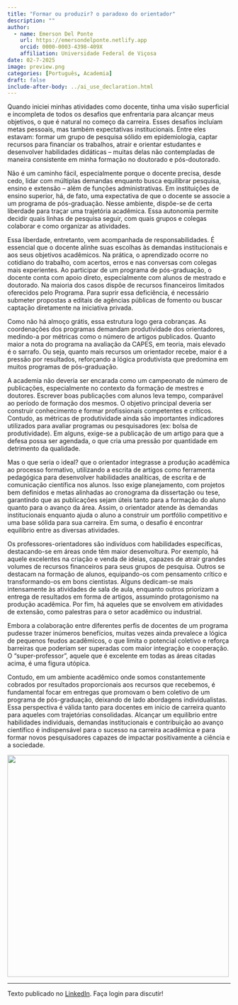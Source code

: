 ```yaml
---
title: "Formar ou produzir? o paradoxo do orientador"
description: ""
author:
  - name: Emerson Del Ponte
    url: https://emersondelponte.netlify.app
    orcid: 0000-0003-4398-409X
    affiliation: Universidade Federal de Viçosa
date: 02-7-2025
image: preview.png
categories: [Português, Academia] 
draft: false 
include-after-body: ../ai_use_declaration.html
---
```


Quando iniciei minhas atividades como docente, tinha uma visão superficial e incompleta de todos os desafios que enfrentaria para alcançar meus objetivos, o que é natural no começo da carreira. Esses desafios incluíam metas pessoais, mas também expectativas institucionais. Entre eles estavam: formar um grupo de pesquisa sólido em epidemiologia, captar recursos para financiar os trabalhos, atrair e orientar estudantes e desenvolver habilidades didáticas – muitas delas não contempladas de maneira consistente em minha formação no doutorado e pós-doutorado.

Não é um caminho fácil, especialmente porque o docente precisa, desde cedo, lidar com múltiplas demandas enquanto busca equilibrar pesquisa, ensino e extensão – além de funções administrativas. Em instituições de ensino superior, há, de fato, uma expectativa de que o docente se associe a um programa de pós-graduação. Nesse ambiente, dispõe-se de certa liberdade para traçar uma trajetória acadêmica. Essa autonomia permite decidir quais linhas de pesquisa seguir, com quais grupos e colegas colaborar e como organizar as atividades.

Essa liberdade, entretanto, vem acompanhada de responsabilidades. É essencial que o docente alinhe suas escolhas às demandas institucionais e aos seus objetivos acadêmicos. Na prática, o aprendizado ocorre no cotidiano do trabalho, com acertos, erros e nas conversas com colegas mais experientes. Ao participar de um programa de pós-graduação, o docente conta com apoio direto, especialmente com alunos de mestrado e doutorado. Na maioria dos casos dispõe de recursos financeiros limitados oferecidos pelo Programa. Para suprir essa deficiência, é necessário submeter propostas a editais de agências públicas de fomento ou buscar captação diretamente na iniciativa privada.

Como não há almoço grátis, essa estrutura logo gera cobranças. As coordenações dos programas demandam produtividade dos orientadores, medindo-a por métricas como o número de artigos publicados. Quanto maior a nota do programa na avaliação da CAPES, em teoria, mais elevado é o sarrafo. Ou seja, quanto mais recursos um orientador recebe, maior é a pressão por resultados, reforçando a lógica produtivista que predomina em muitos programas de pós-graduação.

A academia não deveria ser encarada como um campeonato de número de publicações, especialmente no contexto da formação de mestres e doutores. Escrever boas publicações com alunos leva tempo, comparável ao período de formação dos mesmos. O objetivo principal deveria ser construir conhecimento e formar profissionais competentes e críticos. Contudo, as métricas de produtividade ainda são importantes indicadores utilizados para avaliar programas ou pesquisadores (ex: bolsa de produtividade). Em alguns, exige-se a publicação de um artigo para que a defesa possa ser agendada, o que cria uma pressão por quantidade em detrimento da qualidade.

Mas o que seria o ideal? que o orientador integrasse a produção acadêmica ao processo formativo, utilizando a escrita de artigos como ferramenta pedagógica para desenvolver habilidades analíticas, de escrita e de comunicação científica nos alunos. Isso exige planejamento, com projetos bem definidos e metas alinhadas ao cronograma da dissertação ou tese, garantindo que as publicações sejam úteis tanto para a formação do aluno quanto para o avanço da área. Assim, o orientador atende às demandas institucionais enquanto ajuda o aluno a construir um portfólio competitivo e uma base sólida para sua carreira. Em suma, o desafio é encontrar equilíbrio entre as diversas atividades.

Os professores-orientadores são indivíduos com habilidades específicas, destacando-se em áreas onde têm maior desenvoltura. Por exemplo, há aquele excelentes na criação e venda de ideias, capazes de atrair grandes volumes de recursos financeiros para seus grupos de pesquisa. Outros se destacam na formação de alunos, equipando-os com pensamento crítico e transformando-os em bons cientistas. Alguns dedicam-se mais intensamente às atividades de sala de aula, enquanto outros priorizam a entrega de resultados em forma de artigos, assumindo protagonismo na produção acadêmica. Por fim, há aqueles que se envolvem em atividades de extensão, como palestras para o setor acadêmico ou industrial.

Embora a colaboração entre diferentes perfis de docentes de um programa pudesse trazer inúmeros benefícios, muitas vezes ainda prevalece a lógica de pequenos feudos acadêmicos, o que limita o potencial coletivo e reforça barreiras que poderiam ser superadas com maior integração e cooperação. O "super-professor", aquele que é excelente em todas as áreas citadas acima, é uma figura utópica.

Contudo, em um ambiente acadêmico onde somos constantemente cobrados por resultados proporcionais aos recursos que recebemos, é fundamental focar em entregas que promovam o bem coletivo de um programa de pós-graduação, deixando de lado abordagens individualistas. Essa perspectiva é válida tanto para docentes em início de carreira quanto para aqueles com trajetórias consolidadas. Alcançar um equilíbrio entre habilidades individuais, demandas institucionais e contribuição ao avanço científico é indispensável para o sucesso na carreira acadêmica e para formar novos pesquisadores capazes de impactar positivamente a ciência e a sociedade.

![](preview.png){fig-align="center" width="500"}

------------------------------------------------------------------------

Texto publicado no [LinkedIn](https://www.linkedin.com/posts/emerson-m-del-ponte-61678ba1_formar-ou-produzir-o-paradoxo-do-orientador-activity-7293636684758355969-KnAk?utm_source=share&utm_medium=member_desktop&rcm=ACoAABWmebIBY1FkqEgIAfhJws59KLZB98wnATA). Faça login para discutir!
